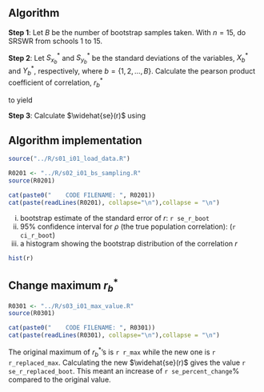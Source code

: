 ## Algorithm

**Step 1**: Let $B$ be the number of bootstrap samples taken. With $n = 15$, do SRSWR from schools 1 to 15.

\begin{equation}
\begin{aligned}
B^*_1 &= \left\{(X^*_{11}, Y^*_{11}), (X^*_{21}, Y^*_{21}), \ldots, (X^*_{n1}, Y^*_{n1})\right\} \\
B^*_2 &= \left\{(X^*_{12}, Y^*_{12}), (X^*_{22}, Y^*_{22}), \ldots, (X^*_{n2}, Y^*_{n2})\right\} \\
\vdots &= \vdots \\
B^*_{B} &= \left\{(X^*_{1B}, Y^*_{1B}), (X^*_{2B}, Y^*_{2B}), \ldots, (X^*_{nB}, Y^*_{nB})\right\} \\
\end{aligned}
\end{equation}

**Step 2**: Let $S^*_{x_b}$ and $S^*_{y_b}$ be the standard deviations of the variables, $X^*_b$ and $Y^*_b$, respectively, where $b = \left\{1, 2, \ldots, B\right\}$. Calculate the pearson product coefficient of correlation, $r^*_b$

\begin{equation}
\begin{aligned}
r_b^* &= \frac{\frac{1}{n-1} \sum \left(X^*_{ib} - {\bar{X}}_b^*\right) \left(Y_{ib}^* - {\bar{Y}}^*_b\right) }{ S^*_{x_b} S^*_{y_b}}
\end{aligned}
\end{equation}

to yield

\begin{equation}
\begin{aligned}
r &= \left\{r^*_1, r^*_2, \ldots, r^*_B\right\} 
\end{aligned}
\end{equation}

**Step 3**: Calculate $\widehat{se}(r)$ using

\begin{equation}
\begin{aligned}
\widehat{se}(r) &= \sqrt{ \frac{\sum_{b=1}^B \left( r_b^* - {\bar{r}}^* \right)^2}{B-1} }
\end{aligned}
\end{equation}

## Algorithm implementation

```r
source("../R/s01_i01_load_data.R")
```

```r
R0201 <- "../R/s02_i01_bs_sampling.R"
source(R0201)
```

```r
cat(paste0("    CODE FILENAME: ", R0201))
cat(paste(readLines(R0201), collapse="\n"),collapse = "\n")
```

  i.  bootstrap estimate of the standard error of $r$: `r se_r_boot`
  ii. 95% confidence interval for $\rho$ (the true population correlation): (`r ci_r_boot`)
  iii. a histogram showing the bootstrap distribution of the correlation $r$

```r
hist(r)
```

## Change maximum $r^*_b$

```r
R0301 <- "../R/s03_i01_max_value.R"
source(R0301)
```

```r
cat(paste0("    CODE FILENAME: ", R0301))
cat(paste(readLines(R0301), collapse="\n"),collapse = "\n")
```

The original maximum of $r^*_b$'s is `r r_max` while the new one is `r r_replaced_max`. Calculating the new $\widehat{se}(r)$ gives the value `r se_r_replaced_boot`. This meant an increase of `r se_percent_change`% compared to the original value.